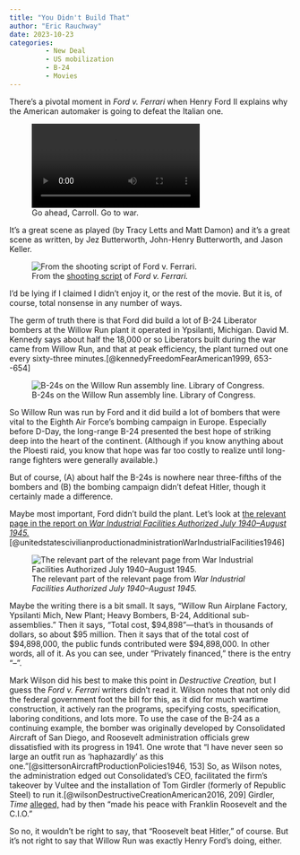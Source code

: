 ```yaml
---
title: "You Didn't Build That"
author: "Eric Rauchway"
date: 2023-10-23
categories:
         - New Deal
         - US mobilization
         - B-24
         - Movies
---
```


There's a pivotal moment in *Ford v. Ferrari* when Henry Ford II explains why the American automaker is going to defeat the Italian one.

![Go ahead, Carroll. Go to war.](fvf_trim.mp4)

It's a great scene as played (by Tracy Letts and Matt Damon) and it's a great scene as written, by Jez Butterworth, John-Henry Butterworth, and Jason Keller.

![From the [shooting script](https://assets.scriptslug.com/live/pdf/scripts/ford-v-ferrari-2019.pdf) of *Ford v. Ferrari.*](fvf.png)

I'd be lying if I claimed I didn't enjoy it, or the rest of the movie. But it is, of course, total nonsense in any number of ways.

The germ of truth there is that Ford did build a lot of B-24 Liberator bombers at the Willow Run plant it operated in Ypsilanti, Michigan. David M. Kennedy says about half the 18,000 or so Liberators built during the war came from Willow Run, and that at peak efficiency, the plant turned out one every sixty-three minutes.[@kennedyFreedomFearAmerican1999, 653--654]

![B-24s on the Willow Run assembly line. Library of Congress.](willow_run.jpeg)

So Willow Run was run by Ford and it did build a lot of bombers that were vital to the Eighth Air Force's bombing campaign in Europe. Especially before D-Day, the long-range B-24 presented the best hope of striking deep into the heart of the continent. (Although if you know anything about the Ploesti raid, you know that hope was far too costly to realize until long-range fighters were generally available.)

But of course, (A) about half the B-24s is nowhere near three-fifths of the bombers and (B) the bombing campaign didn't defeat Hitler, though it certainly made a difference.

Maybe most important, Ford didn't build the plant. Let's look at [the relevant page in the report on *War Industrial Facilities Authorized July 1940--August 1945.*](https://hdl.handle.net/2027/uiug.30112055484221?urlappend=%3Bseq=190%3Bownerid=32088860-189)[@unitedstatescivilianproductionadministrationWarIndustrialFacilities1946]

![The relevant part of the relevant page from *War Industrial Facilities Authorized July 1940--August 1945.*](wr_fund)

Maybe the writing there is a bit small. It says, "Willow Run Airplane Factory, Ypsilanti Mich, New Plant; Heavy Bombers, B-24, Additional sub-assemblies." Then it says, "Total cost, \$94,898"---that's in thousands of dollars, so about \$95 million. Then it says that of the total cost of \$94,898,000, the public funds contributed were \$94,898,000. In other words, all of it. As you can see, under "Privately financed," there is the entry "--". 

Mark Wilson did his best to make this point in *Destructive Creation,* but I guess the *Ford v. Ferrari* writers didn't read it. Wilson notes that not only did the federal government foot the bill for this, as it did for much wartime construction, it actively ran the programs, specifying costs, specification, laboring conditions, and lots more. To use the case of the B-24 as a continuing example, the bomber was originally developed by Consolidated Aircraft of San Diego, and Roosevelt administration officials grew dissatisfied with its progress in 1941. One wrote that "I have never seen so large an outfit run as 'haphazardly' as this one."[@sittersonAircraftProductionPolicies1946, 153] So, as Wilson notes, the administration edged out Consolidated's CEO, facilitated the firm's takeover by Vultee and the installation of Tom Girdler (formerly of Republic Steel) to run it.[@wilsonDestructiveCreationAmerican2016, 209]  Girdler, *Time* [alleged,](https://content.time.com/time/subscriber/article/0,33009,772968,00.html) had by then "made his peace with Franklin Roosevelt and the C.I.O."

So no, it wouldn't be right to say, that "Roosevelt beat Hitler," of course. But it's not right to say that Willow Run was exactly Henry Ford's doing, either.
